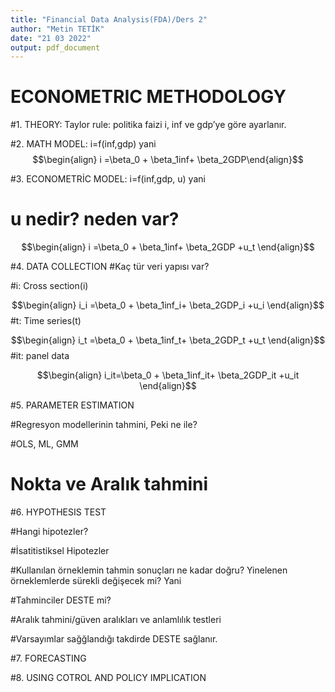 ---
title: "Financial Data Analysis(FDA)/Ders 2"
author: "Metin TETİK"
date: "21 03 2022"
output: pdf_document
---

# ECONOMETRIC METHODOLOGY

#1. THEORY: Taylor rule: politika faizi i,  inf ve gdp'ye göre ayarlanır.

#2. MATH MODEL: i=f(inf,gdp) yani
$$\begin{align} i =\beta_0 + \beta_1inf+ \beta_2GDP\end{align}$$

#3. ECONOMETRİC MODEL: i=f(inf,gdp, u)  yani

# u nedir? neden var?

$$\begin{align} i =\beta_0 + \beta_1inf+ \beta_2GDP +u_t \end{align}$$

#4. DATA COLLECTION
#Kaç tür veri yapısı var?

#i: Cross section(i)

$$\begin{align} i_i =\beta_0 + \beta_1inf_i+ \beta_2GDP_i +u_i \end{align}$$
#t: Time series(t)

$$\begin{align} i_t =\beta_0 + \beta_1inf_t+ \beta_2GDP_t +u_t \end{align}$$
#it: panel data

$$\begin{align} i_it=\beta_0 + \beta_1inf_it+ \beta_2GDP_it +u_it \end{align}$$

#5. PARAMETER ESTIMATION 

#Regresyon modellerinin tahmini, Peki ne ile?
 
#OLS, ML, GMM

# Nokta ve Aralık tahmini


#6. HYPOTHESIS TEST

#Hangi hipotezler?

#İsatitistiksel Hipotezler

#Kullanılan örneklemin tahmin sonuçları ne kadar doğru? Yinelenen örneklemlerde sürekli değişecek mi? Yani

#Tahminciler DESTE mi?

#Aralık tahmini/güven aralıkları ve anlamlılık testleri

#Varsayımlar sağğlandığı takdirde DESTE sağlanır.


#7. FORECASTING

        
#8. USING COTROL AND POLICY IMPLICATION


